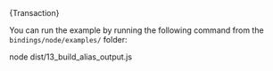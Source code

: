 
<DotEnvWarning/>
<CodeBlock className="language-typescript">
  {Transaction}
</CodeBlock>

You can run the example by running the following command from the `bindings/node/examples/` folder:

<CodeBlock className="language-bash">
    node dist/13_build_alias_output.js
</CodeBlock>

